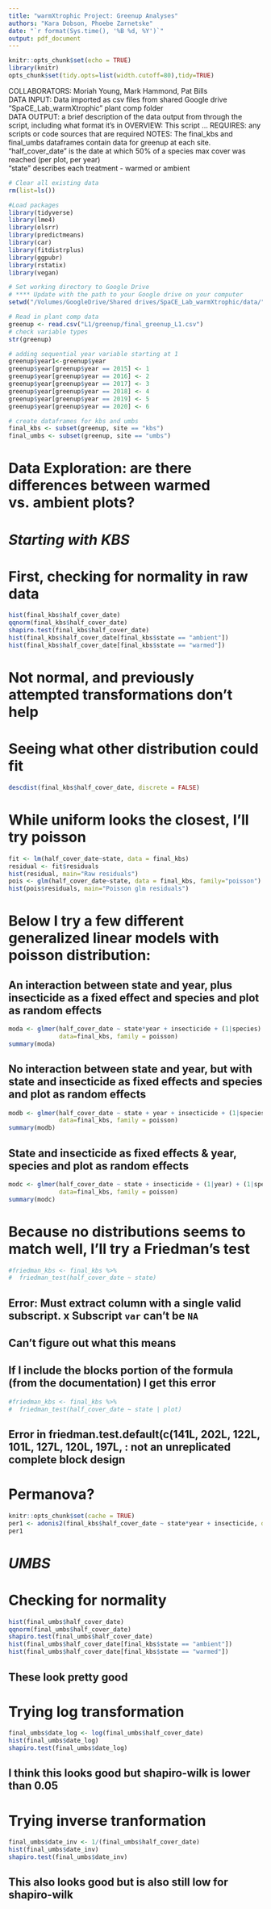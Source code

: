 ```yaml
---
title: "warmXtrophic Project: Greenup Analyses"
authors: "Kara Dobson, Phoebe Zarnetske"
date: "`r format(Sys.time(), '%B %d, %Y')`"
output: pdf_document
---
```


```r
knitr::opts_chunk$set(echo = TRUE)
library(knitr)
opts_chunk$set(tidy.opts=list(width.cutoff=80),tidy=TRUE)
```
COLLABORATORS:  Moriah Young, Mark Hammond, Pat Bills  
DATA INPUT:     Data imported as csv files from shared Google drive "SpaCE_Lab_warmXtrophic" plant comp folder  
DATA OUTPUT:    a brief description of the data output from through the script, including what format it’s in
OVERVIEW:       This script ... 
REQUIRES:       any scripts or code sources that are required
NOTES: 
The final_kbs and final_umbs dataframes contain data for greenup at each site.  
"half_cover_date" is the date at which 50% of a species max cover was reached (per plot, per year)  
"state" describes each treatment - warmed or ambient  

```r
# Clear all existing data
rm(list=ls())

#Load packages
library(tidyverse)
library(lme4)
library(olsrr)
library(predictmeans)
library(car)
library(fitdistrplus)
library(ggpubr)
library(rstatix)
library(vegan)

# Set working directory to Google Drive
# **** Update with the path to your Google drive on your computer
setwd("/Volumes/GoogleDrive/Shared drives/SpaCE_Lab_warmXtrophic/data/")

# Read in plant comp data
greenup <- read.csv("L1/greenup/final_greenup_L1.csv")
# check variable types
str(greenup)

# adding sequential year variable starting at 1
greenup$year1<-greenup$year
greenup$year[greenup$year == 2015] <- 1
greenup$year[greenup$year == 2016] <- 2
greenup$year[greenup$year == 2017] <- 3
greenup$year[greenup$year == 2018] <- 4
greenup$year[greenup$year == 2019] <- 5
greenup$year[greenup$year == 2020] <- 6

# create dataframes for kbs and umbs
final_kbs <- subset(greenup, site == "kbs")
final_umbs <- subset(greenup, site == "umbs")
```

# Data Exploration: are there differences between warmed vs. ambient plots?
# *Starting with KBS*

# First, checking for normality in raw data
```r
hist(final_kbs$half_cover_date)
qqnorm(final_kbs$half_cover_date)
shapiro.test(final_kbs$half_cover_date)
hist(final_kbs$half_cover_date[final_kbs$state == "ambient"])
hist(final_kbs$half_cover_date[final_kbs$state == "warmed"])
```

\pagebreak

# Not normal, and previously attempted transformations don't help  

# Seeing what other distribution could fit
```r
descdist(final_kbs$half_cover_date, discrete = FALSE)
```
# While uniform looks the closest, I'll try poisson
```r
fit <- lm(half_cover_date~state, data = final_kbs)
residual <- fit$residuals
hist(residual, main="Raw residuals")  
pois <- glm(half_cover_date~state, data = final_kbs, family="poisson")
hist(pois$residuals, main="Poisson glm residuals")
```

\pagebreak

# Below I try a few different generalized linear models with poisson distribution:  

## An interaction between state and year, plus insecticide as a fixed effect and species and plot as random effects
```r
moda <- glmer(half_cover_date ~ state*year + insecticide + (1|species) + (1|plot),
              data=final_kbs, family = poisson)
summary(moda)
```

\pagebreak

## No interaction between state and year, but with state and insecticide as fixed effects and species and plot as random effects
```r
modb <- glmer(half_cover_date ~ state + year + insecticide + (1|species) + (1|plot),
              data=final_kbs, family = poisson)
summary(modb)
```

\pagebreak

## State and insecticide as fixed effects & year, species and plot as random effects
```r
modc <- glmer(half_cover_date ~ state + insecticide + (1|year) + (1|species) + (1|plot),
              data=final_kbs, family = poisson)
summary(modc)
```

\pagebreak

# Because no distributions seems to match well, I'll try a Friedman's test
```r
#friedman_kbs <- final_kbs %>% 
#  friedman_test(half_cover_date ~ state)
```
## Error: Must extract column with a single valid subscript. x Subscript `var` can't be `NA`
## Can't figure out what this means  

## If I include the blocks portion of the formula (from the documentation) I get this error
```r
#friedman_kbs <- final_kbs %>% 
#  friedman_test(half_cover_date ~ state | plot)
```
## Error in friedman.test.default(c(141L, 202L, 122L, 101L, 127L, 120L, 197L,  :  not an unreplicated complete block design

# Permanova?
```r
knitr::opts_chunk$set(cache = TRUE)
per1 <- adonis2(final_kbs$half_cover_date ~ state*year + insecticide, data = final_kbs)
per1
```

\pagebreak

# *UMBS*

# Checking for normality

```r
hist(final_umbs$half_cover_date)
qqnorm(final_umbs$half_cover_date)
shapiro.test(final_umbs$half_cover_date)
hist(final_umbs$half_cover_date[final_kbs$state == "ambient"])
hist(final_umbs$half_cover_date[final_kbs$state == "warmed"])
```

## These look pretty good

\pagebreak

# Trying log transformation
```r
final_umbs$date_log <- log(final_umbs$half_cover_date)
hist(final_umbs$date_log)
shapiro.test(final_umbs$date_log)
```
## I think this looks good but shapiro-wilk is lower than 0.05

\pagebreak

# Trying inverse tranformation
```r
final_umbs$date_inv <- 1/(final_umbs$half_cover_date)
hist(final_umbs$date_inv)
shapiro.test(final_umbs$date_inv)
```
## This also looks good but is also still low for shapiro-wilk